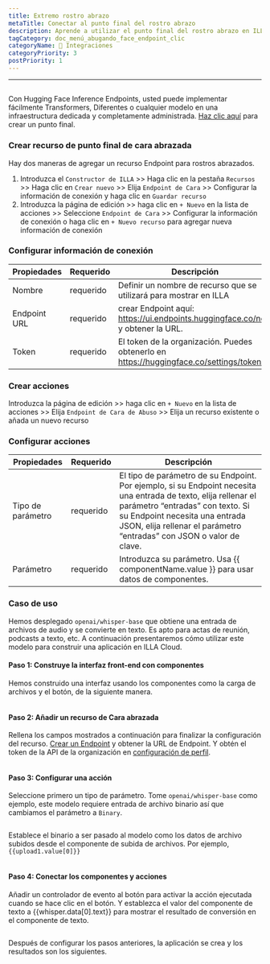 ```yaml
---
title: Extremo rostro abrazo
metaTitle: Conectar al punto final del rostro abrazo
description: Aprende a utilizar el punto final del rostro abrazo en ILLA
tagCategory: doc_menú_abugando_face_endpoint_clic
categoryName: 🔨 Integraciones
categoryPriority: 3
postPriority: 1
---
```


* * *

## <Heading hidden>Fin del rostro abrazado</Heading>

Con Hugging Face Inference Endpoints, usted puede implementar fácilmente Transformers, Diferentes o cualquier modelo en una infraestructura dedicada y completamente administrada. [Haz clic aquí](https://ui.endpoints.huggingface.co/new) para crear un punto final. 

### Crear recurso de punto final de cara abrazada

Hay dos maneras de agregar un recurso Endpoint para rostros abrazados. 

1.  Introduzca el `Constructor de ILLA` >> Haga clic en la pestaña `Recursos` >> Haga clic en `Crear nuevo` >> Elija `Endpoint de Cara` >> Configurar la información de conexión y haga clic en `Guardar recurso`
2.  Introduzca la página de edición >> haga clic en `+ Nuevo` en la lista de acciones >> Seleccione `Endpoint de Cara` >> Configurar la información de conexión o haga clic en `+ Nuevo recurso` para agregar nueva información de conexión

### Configurar información de conexión

| Propiedades  | Requerido | Descripción                                                                               |
| ------------ | --------- | ----------------------------------------------------------------------------------------- |
| Nombre       | requerido | Definir un nombre de recurso que se utilizará para mostrar en ILLA                        |
| Endpoint URL | requerido | crear Endpoint aquí: https://ui.endpoints.huggingface.co/new y obtener la URL.            |
| Token        | requerido | El token de la organización. Puedes obtenerlo en https://huggingface.co/settings/tokens.  |

### Crear acciones

Introduzca la página de edición >> haga clic en `+ Nuevo` en la lista de acciones >> Elija `Endpoint de Cara de Abuso` >> Elija un recurso existente o añada un nuevo recurso

### Configurar acciones

| Propiedades       | Requerido | Descripción                                                                                                                                                                                                                                                   |
| ----------------- | --------- | ------------------------------------------------------------------------------------------------------------------------------------------------------------------------------------------------------------------------------------------------------------- |
| Tipo de parámetro | requerido | El tipo de parámetro de su Endpoint. Por ejemplo, si su Endpoint necesita una entrada de texto, elija rellenar el parámetro “entradas” con texto. Si su Endpoint necesita una entrada JSON, elija rellenar el parámetro “entradas” con JSON o valor de clave. |
| Parámetro         | requerido | Introduzca su parámetro. Usa {{ componentName.value }} para usar datos de componentes.                                                                                                                                                                        |

### Caso de uso

Hemos desplegado `openai/whisper-base` que obtiene una entrada de archivos de audio y se convierte en texto. Es apto para actas de reunión, podcasts a texto, etc. A continuación presentaremos cómo utilizar este modelo para construir una aplicación en ILLA Cloud.

#### Paso 1: Construye la interfaz front-end con componentes

Hemos construido una interfaz usando los componentes como la carga de archivos y el botón, de la siguiente manera.

<img src='https://cdn.illacloud.com/official-website/img/docs/connect/hf1.png' alt="" />

#### Paso 2: Añadir un recurso de Cara abrazada

Rellena los campos mostrados a continuación para finalizar la configuración del recurso. [Crear un Endpoint](https://ui.endpoints.huggingface.co/new) y obtener la URL de Endpoint. Y obtén el token de la API de la organización en [configuración de perfil](https://huggingface.co/settings/tokens). 

<img src='https://cdn.illacloud.com/official-website/img/docs/connect/hf2.png' alt="" />

#### Paso 3: Configurar una acción

Seleccione primero un tipo de parámetro. Tome `openai/whisper-base` como ejemplo, este modelo requiere entrada de archivo binario así que cambiamos el parámetro a `Binary`.

<img src='https://cdn.illacloud.com/official-website/img/docs/connect/hf3.png' alt="" />

Establece el binario a ser pasado al modelo como los datos de archivo subidos desde el componente de subida de archivos. Por ejemplo, `{{upload1.value[0]}}`

<img src='https://cdn.illacloud.com/official-website/img/docs/connect/hf4.png' alt="" />

#### Paso 4: Conectar los componentes y acciones

Añadir un controlador de evento al botón para activar la acción ejecutada cuando se hace clic en el botón. Y establezca el valor del componente de texto a {{whisper.data[0].text}} para mostrar el resultado de conversión en el componente de texto. 

<img src='https://cdn.illacloud.com/official-website/img/docs/connect/hf5.png' alt="" />

Después de configurar los pasos anteriores, la aplicación se crea y los resultados son los siguientes.

<img src='https://cdn.illacloud.com/official-website/img/docs/connect/hf6.gif' alt="" />
